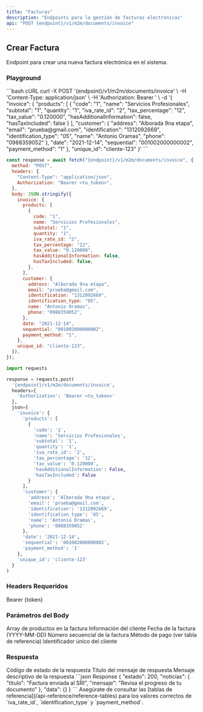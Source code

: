 ```yaml
---
title: "Facturas"
description: "Endpoints para la gestión de facturas electrónicas"
api: "POST {endpoint}/v1/m2m/documents/invoice"
---
```


## Crear Factura

Endpoint para crear una nueva factura electrónica en el sistema.

### Playground

<RequestExample>
  ```bash cURL
  curl -X POST '{endpoint}/v1/m2m/documents/invoice' \
    -H 'Content-Type: application/json' \
    -H 'Authorization: Bearer <tu_token>' \
    -d '{
      "invoice": {
        "products": [
          {
            "code": "1",
            "name": "Servicios Profesionales",
            "subtotal": "1",
            "quantity": "1",
            "iva_rate_id": "2",
            "tax_percentage": "12",
            "tax_value": "0.120000",
            "hasAdditionalInformation": false,
            "hasTaxIncluded": false
          }
        ],
        "customer": {
          "address": "Alborada 9na etapa",
          "email": "prueba@gmail.com",
          "identification": "1312092669",
          "identification_type": "05",
          "name": "Antonio Oramas",
          "phone": "0988359052"
        },
        "date": "2021-12-14",
        "sequential": "001002000000002",
        "payment_method": "1"
      },
      "unique_id": "cliente-123"
    }'
  ```

```javascript Node.js
const response = await fetch("{endpoint}/v1/m2m/documents/invoice", {
  method: "POST",
  headers: {
    "Content-Type": "application/json",
    Authorization: "Bearer <tu_token>",
  },
  body: JSON.stringify({
    invoice: {
      products: [
        {
          code: "1",
          name: "Servicios Profesionales",
          subtotal: "1",
          quantity: "1",
          iva_rate_id: "2",
          tax_percentage: "12",
          tax_value: "0.120000",
          hasAdditionalInformation: false,
          hasTaxIncluded: false,
        },
      ],
      customer: {
        address: "Alborada 9na etapa",
        email: "prueba@gmail.com",
        identification: "1312092669",
        identification_type: "05",
        name: "Antonio Oramas",
        phone: "0988359052",
      },
      date: "2021-12-14",
      sequential: "001002000000002",
      payment_method: "1",
    },
    unique_id: "cliente-123",
  }),
});
```

```python Python
import requests

response = requests.post(
  '{endpoint}/v1/m2m/documents/invoice',
  headers={
    'Authorization': 'Bearer <tu_token>'
  },
  json={
    'invoice': {
      'products': [
        {
          'code': '1',
          'name': 'Servicios Profesionales',
          'subtotal': '1',
          'quantity': '1',
          'iva_rate_id': '2',
          'tax_percentage': '12',
          'tax_value': '0.120000',
          'hasAdditionalInformation': False,
          'hasTaxIncluded': False
        }
      ],
      'customer': {
        'address': 'Alborada 9na etapa',
        'email': 'prueba@gmail.com',
        'identification': '1312092669',
        'identification_type': '05',
        'name': 'Antonio Oramas',
        'phone': '0988359052'
      },
      'date': '2021-12-14',
      'sequential': '001002000000002',
      'payment_method': '1'
    },
    'unique_id': 'cliente-123'
  }
)
```

</RequestExample>

### Headers Requeridos

<ParamField header="Authorization" type="string" required>
  Bearer {token}
</ParamField>

### Parámetros del Body

<ParamField body="invoice" type="object" required>
  <Expandable title="properties">
    <ParamField body="products" type="array" required>
      Array de productos en la factura
    </ParamField>
    <ParamField body="customer" type="object" required>
      Información del cliente
    </ParamField>
    <ParamField body="date" type="string" required>
      Fecha de la factura (YYYY-MM-DD)
    </ParamField>
    <ParamField body="sequential" type="string" required>
      Número secuencial de la factura
    </ParamField>
    <ParamField body="payment_method" type="string" required>
      Método de pago (ver tabla de referencia)
    </ParamField>
  </Expandable>
</ParamField>

<ParamField body="unique_id" type="string" required>
  Identificador único del cliente
</ParamField>

### Respuesta

<ResponseField name="estado" type="integer">
  Código de estado de la respuesta
</ResponseField>

<ResponseField name="noticias" type="object">
  <Expandable title="properties">
    <ResponseField name="titulo" type="string">
      Título del mensaje de respuesta
    </ResponseField>
    <ResponseField name="mensaje" type="string">
      Mensaje descriptivo de la respuesta
    </ResponseField>
  </Expandable>
</ResponseField>

<ResponseExample>
```json Response
{
  "estado": 200,
  "noticias": {
    "titulo": "Factura enviada al SRI",
    "mensaje": "Revisa el progreso de tu documento"
  },
  "data": {}
}
```
</ResponseExample>

<Note>
  Asegúrate de consultar las [tablas de
  referencia](/api-reference/reference-tables) para los valores correctos de
  `iva_rate_id`, `identification_type` y `payment_method`.
</Note>
